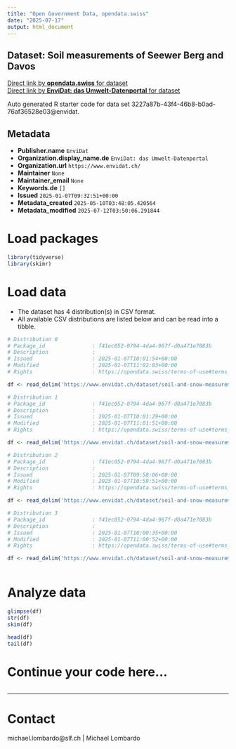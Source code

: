 ```yaml
---
title: "Open Government Data, opendata.swiss"
date: "2025-07-17"
output: html_document
---
```


## Dataset: Soil measurements of Seewer Berg and Davos



[Direct link by **opendata.swiss** for dataset](https://opendata.swiss/de/dataset/soil-measurements-of-seewer-berg-and-davos)<br>
[Direct link by **EnviDat: das Umwelt-Datenportal** for dataset](https://www.envidat.ch/#/metadata/soil-and-snow-measurements)

Auto generated R starter code for data set 3227a87b-43f4-46b8-b0ad-76af36528e03@envidat.

## Metadata

- **Publisher.name** `EnviDat`
- **Organization.display_name.de** `EnviDat: das Umwelt-Datenportal`
- **Organization.url** `https://www.envidat.ch/`
- **Maintainer** `None`
- **Maintainer_email** `None`
- **Keywords.de** `[]`
- **Issued** `2025-01-07T09:32:51+00:00`
- **Metadata_created** `2025-05-10T03:48:05.420564`
- **Metadata_modified** `2025-07-12T03:50:06.291844`


# Load packages

```r

library(tidyverse)
library(skimr)

```

# Load data

-   The dataset has 4 distribution(s) in CSV format.
-   All available CSV distributions are listed below and can be read into a tibble.

```r

# Distribution 0
# Package_id               : f41ec052-0794-4da4-967f-d0a471e7083b
# Description              : 
# Issued                   : 2025-01-07T10:01:54+00:00
# Modified                 : 2025-01-07T11:02:03+00:00
# Rights                   : https://opendata.swiss/terms-of-use#terms_by

df <- read_delim('https://www.envidat.ch/dataset/soil-and-snow-measurements/resource/810089c7-a4f8-4e9a-a9b9-5d1a55676b81')

# Distribution 1
# Package_id               : f41ec052-0794-4da4-967f-d0a471e7083b
# Description              : 
# Issued                   : 2025-01-07T10:01:29+00:00
# Modified                 : 2025-01-07T11:01:51+00:00
# Rights                   : https://opendata.swiss/terms-of-use#terms_by

df <- read_delim('https://www.envidat.ch/dataset/soil-and-snow-measurements/resource/c1c4be41-28ff-4d20-97d5-aa6c28e74695')

# Distribution 2
# Package_id               : f41ec052-0794-4da4-967f-d0a471e7083b
# Description              : 
# Issued                   : 2025-01-07T09:58:06+00:00
# Modified                 : 2025-01-07T10:59:51+00:00
# Rights                   : https://opendata.swiss/terms-of-use#terms_by

df <- read_delim('https://www.envidat.ch/dataset/soil-and-snow-measurements/resource/7494a93b-068b-4d87-8f33-a16d197d27bf')

# Distribution 3
# Package_id               : f41ec052-0794-4da4-967f-d0a471e7083b
# Description              : 
# Issued                   : 2025-01-07T10:00:35+00:00
# Modified                 : 2025-01-07T11:00:52+00:00
# Rights                   : https://opendata.swiss/terms-of-use#terms_by

df <- read_delim('https://www.envidat.ch/dataset/soil-and-snow-measurements/resource/d4114528-bd8a-4335-b9ba-3d8eba7bb1fa')



```

# Analyze data

```r

glimpse(df)
str(df)
skim(df)

head(df)
tail(df)

```

# Continue your code here...

```r

```

------------------------------------------------------------------------

# Contact

michael.lombardo@slf.ch | Michael Lombardo
